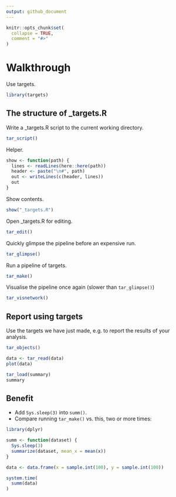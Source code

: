 ```yaml
---
output: github_document
---
```


<!-- README.md is generated from README.Rmd. Please edit that file -->

```r
knitr::opts_chunk$set(
  collapse = TRUE,
  comment = "#>"
)
```

# Walkthrough

Use targets.

```r
library(targets)
```

## The structure of _targets.R

Write a _targets.R script to the current working directory.

```r
tar_script()
```

Helper.

```r
show <- function(path) {
  lines <- readLines(here::here(path))
  header <- paste("\n#", path)
  out <- writeLines(c(header, lines))
  out
}
```

Show contents.

```r
show("_targets.R")
```


Open _targets.R for editing.

```r
tar_edit()
```

Quickly glimpse the pipeline before an expensive run.

```r
tar_glimpse()
```

Run a pipeline of targets.

```r
tar_make()
```

Visualise the pipeline once again (slower than `tar_glimpse()`)

```r
tar_visnetwork()
```

## Report using targets

Use the targets we have just made, e.g. to report the results of your analysis.

```r
tar_objects()

data <- tar_read(data)
plot(data)

tar_load(summary)
summary
```

## Benefit

* Add `Sys.sleep(3)` into `summ()`.
* Compare running `tar_make()` vs. this, two or more times:

```r
library(dplyr)

summ <- function(dataset) {
  Sys.sleep(3)
  summarize(dataset, mean_x = mean(x))
}

data <- data.frame(x = sample.int(100), y = sample.int(100))

system.time(
  summ(data)
)
```

